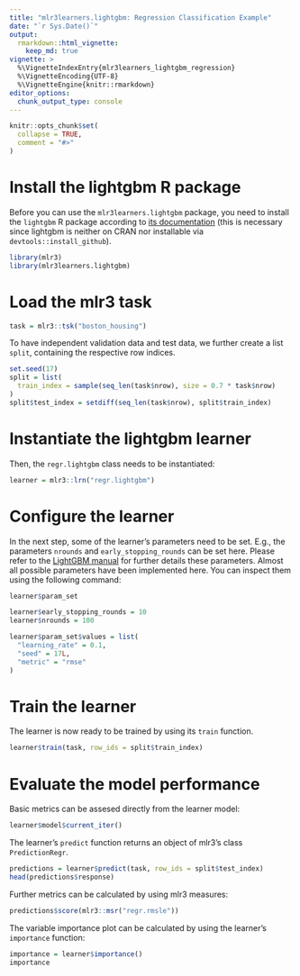 ```yaml
---
title: "mlr3learners.lightgbm: Regression Classification Example"
date: "`r Sys.Date()`"
output:
  rmarkdown::html_vignette:
    keep_md: true
vignette: >
  %\VignetteIndexEntry{mlr3learners_lightgbm_regression}
  %\VignetteEncoding{UTF-8}
  %\VignetteEngine{knitr::rmarkdown}
editor_options: 
  chunk_output_type: console
---
```


```r
knitr::opts_chunk$set(
  collapse = TRUE,
  comment = "#>"
)
```

# Install the lightgbm R package

Before you can use the `mlr3learners.lightgbm` package, you need to install the `lightgbm` R package according to [its documentation](https://github.com/microsoft/LightGBM/blob/master/R-package/README.md) (this is necessary since lightgbm is neither on CRAN nor installable via `devtools::install_github`).

```r
library(mlr3)
library(mlr3learners.lightgbm)
```

# Load the mlr3 task

```r
task = mlr3::tsk("boston_housing")
```

To have independent validation data and test data, we further create a list `split`, containing the respective row indices.

```r
set.seed(17)
split = list(
  train_index = sample(seq_len(task$nrow), size = 0.7 * task$nrow)
)
split$test_index = setdiff(seq_len(task$nrow), split$train_index)
```

# Instantiate the lightgbm learner 

Then, the `regr.lightgbm` class needs to be instantiated: 

```r
learner = mlr3::lrn("regr.lightgbm")
```

# Configure the learner 

In the next step, some of the learner's parameters need to be set. E.g., the parameters `nrounds` and `early_stopping_rounds` can be set here. Please refer to the [LightGBM manual](https://lightgbm.readthedocs.io) for further details these parameters. Almost all possible parameters have been implemented here. You can inspect them using the following command: 

```r
learner$param_set
```

```r
learner$early_stopping_rounds = 10
learner$nrounds = 100

learner$param_set$values = list(
  "learning_rate" = 0.1,
  "seed" = 17L,
  "metric" = "rmse"
)
```

# Train the learner 

The learner is now ready to be trained by using its `train` function. 

```r
learner$train(task, row_ids = split$train_index)
```

# Evaluate the model performance 

Basic metrics can be assesed directly from the learner model: 

```r
learner$model$current_iter()
```

The learner's `predict` function returns an object of mlr3's class `PredictionRegr`. 

```r
predictions = learner$predict(task, row_ids = split$test_index)
head(predictions$response)
```

Further metrics can be calculated by using mlr3 measures:

```r
predictions$score(mlr3::msr("regr.rmsle"))
```

The variable importance plot can be calculated by using the learner's `importance` function:

```r
importance = learner$importance()
importance
```
